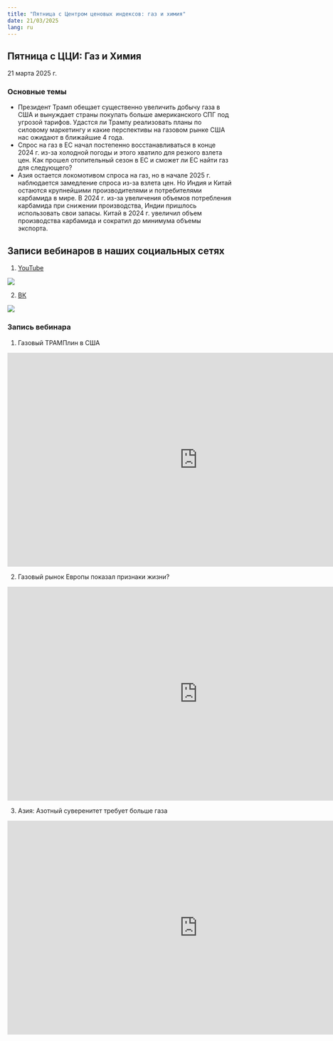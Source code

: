 ```yaml
---
title: "Пятница с Центром ценовых индексов: газ и химия"
date: 21/03/2025
lang: ru
---
```


</p>

## Пятница с ЦЦИ: Газ и Химия

21 марта 2025 г.

### Основные темы

-   Президент Трамп обещает существенно увеличить добычу газа в США и вынуждает страны покупать больше американского СПГ под угрозой тарифов. Удастся ли Трампу реализовать планы по силовому маркетингу и какие перспективы на газовом рынке США нас ожидают в ближайшие 4 года.
-   Спрос на газ в ЕС начал постепенно восстанавливаться в конце 2024 г. из-за холодной погоды и этого хватило для резкого взлета цен. Как прошел отопительный сезон в ЕС и сможет ли ЕС найти газ для следующего?
-   Азия остается локомотивом спроса на газ, но в начале 2025 г. наблюдается замедление спроса из-за взлета цен. Но Индия и Китай остаются крупнейшими производителями и потребителями карбамида в мире. В 2024 г. из-за увеличения объемов потребления карбамида при снижении производства, Индии пришлось использовать свои запасы. Китай в 2024 г. увеличил объем производства карбамида и сократил до минимума объемы экспорта.

## Записи вебинаров в наших социальных сетях

::::: {.grid style="margin-left:0%"}
::: {.g-col-12 .g-col-sm-12 .g-col-xs-12 .g-col-xl-6 .g-col-md-6 .g-col-lg-6}
1.  [YouTube](https://youtube.com/@cci.friday)

![](../fig/qr-cci-youtube.png)
:::

::: {.g-col-12 .g-col-sm-12 .g-col-xs-12 .g-col-xl-6 .g-col-md-6 .g-col-lg-6}
2.  [ВК](https://vk.com/cci.friday)

![](../fig/qr-cci-vk.png)
:::
:::::

### Запись вебинара

1.  Газовый ТРАМПлин в США

<iframe src="https://vkvideo.ru/video_ext.php?oid=-227681629&id=456239048&hd=2" width="853" height="480" allow="autoplay; encrypted-media; fullscreen; picture-in-picture; screen-wake-lock;" frameborder="0" allowfullscreen></iframe>

2.  Газовый рынок Европы показал признаки жизни?

<iframe src="https://vkvideo.ru/video_ext.php?oid=-227681629&id=456239049&hd=2" width="853" height="480" allow="autoplay; encrypted-media; fullscreen; picture-in-picture; screen-wake-lock;" frameborder="0" allowfullscreen></iframe>

3.  Азия: Азотный суверенитет требует больше газа

<iframe src="https://vkvideo.ru/video_ext.php?oid=-227681629&id=456239050&hd=2" width="853" height="480" allow="autoplay; encrypted-media; fullscreen; picture-in-picture; screen-wake-lock;" frameborder="0" allowfullscreen></iframe>
